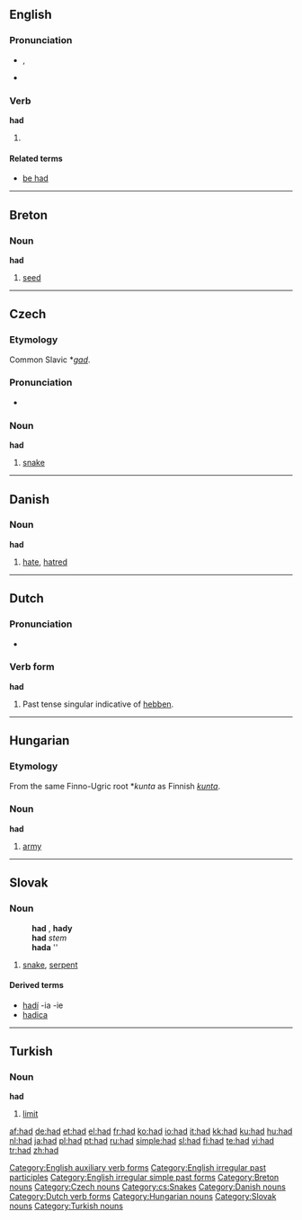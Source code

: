 {{see|haad}}

==English==

{{rank|it|for|as|16|had|you|not|be}}

===Pronunciation===
*{{IPA|/'hæd/}}, {{SAMPA|/"h{d/}}
*{{audio|en-us-had.ogg|Audio (US)}}
*:{{rhymes|æd}}

===Verb===
'''had'''
#{{past of|''[[have]]''}}

====Related terms====
*[[be had]]

[[Category:English auxiliary verb forms]]
[[Category:English irregular past participles]]
[[Category:English irregular simple past forms]]

----

==Breton==

===Noun===
'''had'''

# [[seed]]

[[Category:Breton nouns]]

----

==Czech==

===Etymology===
Common Slavic *''[[gad]]''.

===Pronunciation===
*{{audio|Cs-had.ogg|audio}}

===Noun===
'''had''' {{m}}

# [[snake]]

[[Category:Czech nouns]]
[[Category:cs:Snakes]]

----

==Danish==

===Noun===
'''had'''

# [[hate]], [[hatred]]

[[Category:Danish nouns]]

----

==Dutch==

===Pronunciation===
*{{IPA|/'hat/}}

===Verb form===
'''had'''

# Past tense singular indicative of [[hebben]].

[[Category:Dutch verb forms]]

----

==Hungarian==

===Etymology===
From the same Finno-Ugric root *''kunta'' as Finnish ''[[kunta]]''.

===Noun===
'''had'''

#[[army]]

[[Category:Hungarian nouns]]

----

==Slovak==

===Noun===
:'''had''' {{m}}, '''hady''' {{p}}
:'''had''' ''stem''
:'''hada''' ''{{gensg}}
:{{decpat}} {{dub}}

#[[snake]], [[serpent]]

====Derived terms====
*[[hadí]] -ia -ie
*[[hadica#Slovak|hadica]] {{f}}

[[Category:Slovak nouns]]

----

==Turkish==

===Noun===
'''had'''

# [[limit]]

[[Category:Turkish nouns]]

[[af:had]]
[[de:had]]
[[et:had]]
[[el:had]]
[[fr:had]]
[[ko:had]]
[[io:had]]
[[it:had]]
[[kk:had]]
[[ku:had]]
[[hu:had]]
[[nl:had]]
[[ja:had]]
[[pl:had]]
[[pt:had]]
[[ru:had]]
[[simple:had]]
[[sl:had]]
[[fi:had]]
[[te:had]]
[[vi:had]]
[[tr:had]]
[[zh:had]]